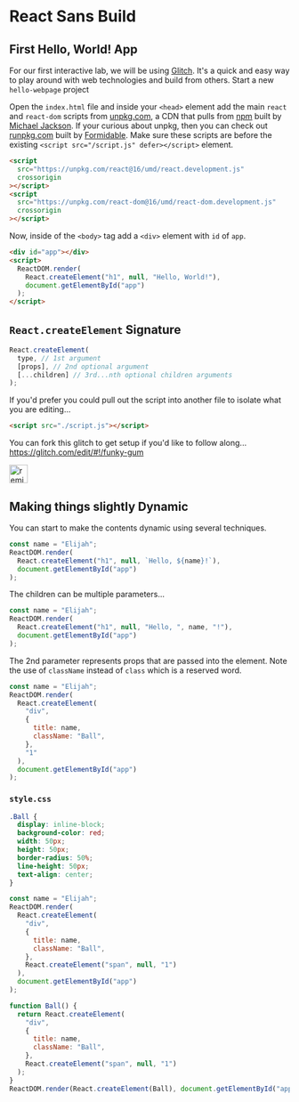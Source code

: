 # React Sans Build

## First Hello, World! App

For our first interactive lab, we will be using [Glitch](https://glitch.com/). It's a quick and easy way to play around with web technologies and build from others. Start a new `hello-webpage` project

Open the `index.html` file and inside your `<head>` element add the main `react` and `react-dom` scripts from [unpkg.com](https://unpkg.com/), a CDN that pulls from [npm](https://www.npmjs.com/) built by [Michael Jackson](https://twitter.com/mjackson). If your curious about unpkg, then you can check out [runpkg.com](https://runpkg.com/) built by [Formidable](https://formidable.com/blog/2019/runpkg/). Make sure these scripts are before the existing `<script src="/script.js" defer></script>` element.

```html
<script
  src="https://unpkg.com/react@16/umd/react.development.js"
  crossorigin
></script>
<script
  src="https://unpkg.com/react-dom@16/umd/react-dom.development.js"
  crossorigin
></script>
```

Now, inside of the `<body>` tag add a `<div>` element with `id` of `app`.

```html
<div id="app"></div>
<script>
  ReactDOM.render(
    React.createElement("h1", null, "Hello, World!"),
    document.getElementById("app")
  );
</script>
```

## `React.createElement` Signature

```js
React.createElement(
  type, // 1st argument
  [props], // 2nd optional argument
  [...children] // 3rd...nth optional children arguments
);
```

If you'd prefer you could pull out the script into another file to isolate what you are editing...

```html
<script src="./script.js"></script>
```

You can fork this glitch to get setup if you'd like to follow along... https://glitch.com/edit/#!/funky-gum

<!-- Remix Button -->

<a href="https://glitch.com/edit/#!/remix/funky-gum" target="_blank">
  <img
    src="https://cdn.glitch.com/2bdfb3f8-05ef-4035-a06e-2043962a3a13%2Fremix%402x.png?1513093958726"
    alt="remix this"
    height="33"
  />
</a>

## Making things slightly Dynamic

You can start to make the contents dynamic using several techniques.

```javascript
const name = "Elijah";
ReactDOM.render(
  React.createElement("h1", null, `Hello, ${name}!`),
  document.getElementById("app")
);
```

The children can be multiple parameters...

```javascript
const name = "Elijah";
ReactDOM.render(
  React.createElement("h1", null, "Hello, ", name, "!"),
  document.getElementById("app")
);
```

The 2nd parameter represents props that are passed into the element. Note the use of `className` instead of `class` which is a reserved word.

```javascript
const name = "Elijah";
ReactDOM.render(
  React.createElement(
    "div",
    {
      title: name,
      className: "Ball",
    },
    "1"
  ),
  document.getElementById("app")
);
```

### `style.css`

```css
.Ball {
  display: inline-block;
  background-color: red;
  width: 50px;
  height: 50px;
  border-radius: 50%;
  line-height: 50px;
  text-align: center;
}
```

```javascript
const name = "Elijah";
ReactDOM.render(
  React.createElement(
    "div",
    {
      title: name,
      className: "Ball",
    },
    React.createElement("span", null, "1")
  ),
  document.getElementById("app")
);
```

```javascript
function Ball() {
  return React.createElement(
    "div",
    {
      title: name,
      className: "Ball",
    },
    React.createElement("span", null, "1")
  );
}
ReactDOM.render(React.createElement(Ball), document.getElementById("app"));
```
